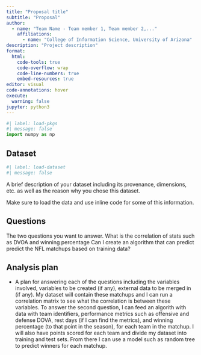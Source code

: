 ```yaml
---
title: "Proposal title"
subtitle: "Proposal"
author: 
  - name: "Team Name - Team member 1, Team member 2,..."
    affiliations:
      - name: "College of Information Science, University of Arizona"
description: "Project description"
format:
  html:
    code-tools: true
    code-overflow: wrap
    code-line-numbers: true
    embed-resources: true
editor: visual
code-annotations: hover
execute:
  warning: false
jupyter: python3
---
```


```python
#| label: load-pkgs
#| message: false
import numpy as np
```

## Dataset

```python
#| label: load-dataset
#| message: false
```

A brief description of your dataset including its provenance, dimensions, etc. as well as the reason why you chose this dataset.

Make sure to load the data and use inline code for some of this information.

## Questions

The two questions you want to answer.
What is the correlation of stats such as DVOA and winning percentage
Can I create an algorithm that can predict predict the NFL matchups based on training data?

## Analysis plan

-   A plan for answering each of the questions including the variables involved, variables to be created (if any), external data to be merged in (if any).
My dataset will contain these matchups and I can run a correlation matrix to see what the correlation is between these variables.
To answer the second question, I can feed an algorith with data with team identifiers, performance metrics such as offensive and defense
 DOVA, rest days (if I can find the metrics), and winning percentage (to that point in the season), for each team in the matchup.
I will also have points scored for each team and divide my dataset into training and test sets. From there I can use a model such as
random tree to predict winners for each matchup.
